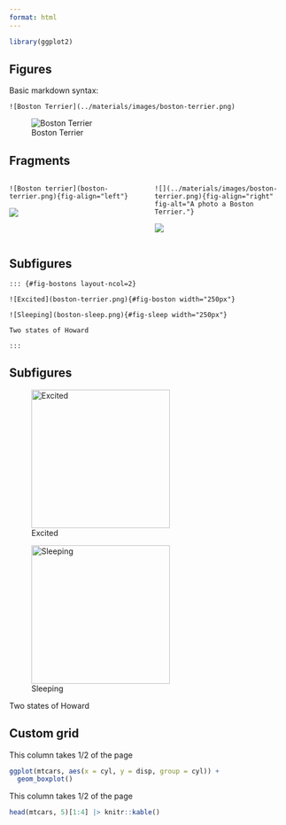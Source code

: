 ```yaml
---
format: html
---
```


```r
library(ggplot2)
```

## Figures

Basic markdown syntax:

    ![Boston Terrier](../materials/images/boston-terrier.png)

![Boston Terrier](../materials/images/boston-terrier.png)

## Fragments

::: columns
::: {.column width="50%"}
    ![Boston terrier](boston-terrier.png){fig-align="left"}

![](../materials/images/boston-terrier.png)
:::

::: {.column width="50%"}
    ![](../materials/images/boston-terrier.png){fig-align="right" fig-alt="A photo a Boston Terrier."}

![](../materials/images/boston-terrier.png){fig-align="right"
fig-alt="A photo a Boston Terrier."}
:::
:::

## Subfigures

    ::: {#fig-bostons layout-ncol=2}

    ![Excited](boston-terrier.png){#fig-boston width="250px"}

    ![Sleeping](boston-sleep.png){#fig-sleep width="250px"}

    Two states of Howard

    :::

## Subfigures

::: {#fig-bostons layout-ncol="2"}
![Excited](../materials/images/boston-terrier.png){#fig-boston
width="250px"}

![Sleeping](../materials/images/boston-sleep.png){#fig-sleep
width="250px"}

Two states of Howard
:::

## Custom grid

::: grid
::: g-col-6
This column takes 1/2 of the page

```r
ggplot(mtcars, aes(x = cyl, y = disp, group = cyl)) +
  geom_boxplot()
```
:::

::: g-col-6
This column takes 1/2 of the page

```r
head(mtcars, 5)[1:4] |> knitr::kable()
```
:::
:::
